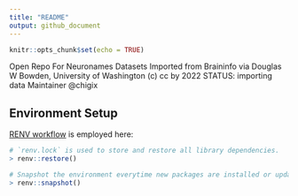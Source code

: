 ```yaml
---
title: "README"
output: github_document
---
```


```r
knitr::opts_chunk$set(echo = TRUE)
```

Open Repo For Neuronames Datasets
Imported from Braininfo
via Douglas W Bowden, University of Washington
(c) cc by 2022
STATUS:  importing data
Maintainer @chigix

## Environment Setup

[RENV workflow](https://rstudio.github.io/renv/articles/renv.html#workflow-1) is employed here:

```r
# `renv.lock` is used to store and restore all library dependencies.
> renv::restore()

# Snapshot the environment everytime new packages are installed or updated.
> renv::snapshot()
```


